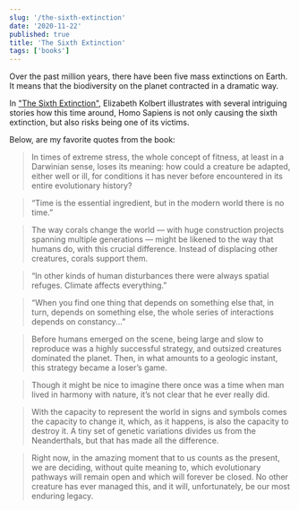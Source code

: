 ```yaml
---
slug: '/the-sixth-extinction'
date: '2020-11-22'
published: true
title: 'The Sixth Extinction'
tags: ['books']
---
```


Over the past million years, there have been five mass extinctions on Earth. It means that the biodiversity on the planet contracted in a dramatic way.

In <a href='https://amzn.eu/i9E6SXx' target='_blank' rel='noopener'>"The Sixth Extinction"</a>, Elizabeth Kolbert illustrates with several intriguing stories how this time around, Homo Sapiens is not only causing the sixth extinction, but also risks being one of its victims.

Below, are my favorite quotes from the book:

> In times of extreme stress, the whole concept of fitness, at least in a Darwinian sense, loses its meaning: how could a creature be adapted, either well or ill, for conditions it has never before encountered in its entire evolutionary history?

> “Time is the essential ingredient, but in the modern world there is no time.”

> The way corals change the world — with huge construction projects spanning multiple generations — might be likened to the way that humans do, with this crucial difference. Instead of displacing other creatures, corals support them.

> “In other kinds of human disturbances there were always spatial refuges. Climate affects everything.”

> “When you find one thing that depends on something else that, in turn, depends on something else, the whole series of interactions depends on constancy...”

> Before humans emerged on the scene, being large and slow to reproduce was a highly successful strategy, and outsized creatures dominated the planet. Then, in what amounts to a geologic instant, this strategy became a loser’s game.

> Though it might be nice to imagine there once was a time when man lived in harmony with nature, it’s not clear that he ever really did.

> With the capacity to represent the world in signs and symbols comes the capacity to change it, which, as it happens, is also the capacity to destroy it. A tiny set of genetic variations divides us from the Neanderthals, but that has made all the difference.

> Right now, in the amazing moment that to us counts as the present, we are deciding, without quite meaning to, which evolutionary pathways will remain open and which will forever be closed. No other creature has ever managed this, and it will, unfortunately, be our most enduring legacy.
